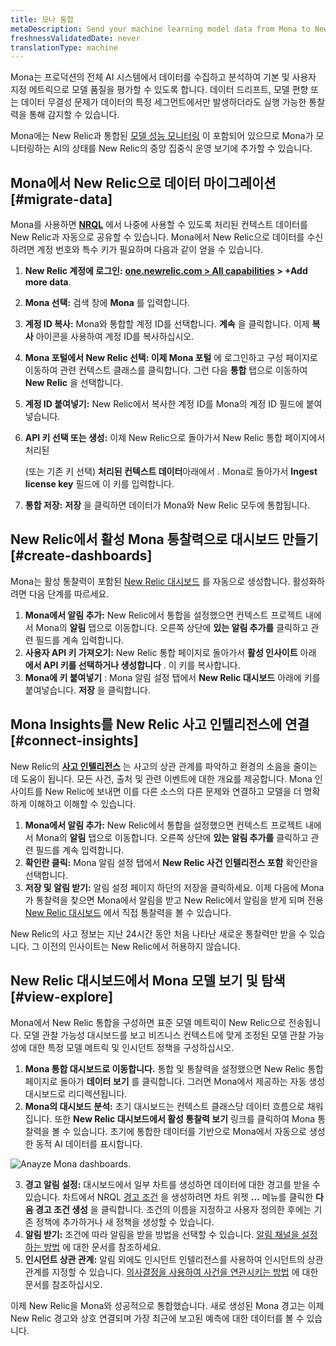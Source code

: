 ```yaml
---
title: 모나 통합
metaDescription: Send your machine learning model data from Mona to New Relic to understand your model's performance.
freshnessValidatedDate: never
translationType: machine
---
```



Mona는 프로덕션의 전체 AI 시스템에서 데이터를 수집하고 분석하여 기본 및 사용자 지정 메트릭으로 모델 품질을 평가할 수 있도록 합니다. 데이터 드리프트, 모델 편향 또는 데이터 무결성 문제가 데이터의 특정 세그먼트에서만 발생하더라도 실행 가능한 통찰력을 통해 감지할 수 있습니다.

Mona에는 New Relic과 통합된 [모델 성능 모니터링](/docs/alerts-applied-intelligence/mlops/get-started/intro-mlops/) 이 포함되어 있으므로 Mona가 모니터링하는 AI의 상태를 New Relic의 중앙 집중식 운영 보기에 추가할 수 있습니다.

## Mona에서 New Relic으로 데이터 마이그레이션 [#migrate-data]

Mona를 사용하면 **[NRQL](/docs/query-your-data/nrql-new-relic-query-language/get-started/nrql-syntax-clauses-functions/)** 에서 나중에 사용할 수 있도록 처리된 컨텍스트 데이터를 New Relic과 자동으로 공유할 수 있습니다. Mona에서 New Relic으로 데이터를 수신하려면 계정 번호와 특수 키가 필요하며 다음과 같이 얻을 수 있습니다.

1. **New Relic 계정에 로그인:** **[one.newrelic.com > All capabilities](https://one.newrelic.com/all-capabilities) > +Add more data**.

2. **Mona 선택:** 검색 창에 **Mona** 를 입력합니다.

3. **계정 ID 복사:** Mona와 통합할 계정 ID를 선택합니다. **계속** 을 클릭합니다. 이제 **복사** 아이콘을 사용하여 계정 ID를 복사하십시오.

4. **Mona 포털에서 New Relic 선택: 이제 Mona 포털** 에 로그인하고 구성 페이지로 이동하여 관련 컨텍스트 클래스를 클릭합니다. 그런 다음 **통합** 탭으로 이동하여 **New Relic** 을 선택합니다.

5. **계정 ID 붙여넣기:** New Relic에서 복사한 계정 ID를 Mona의 계정 ID 필드에 붙여넣습니다.

6. **API 키 선택 또는 생성:** 이제 New Relic으로 돌아가서 New Relic 통합 페이지에서 처리된

   <InlinePopover type="licenseKey"/>

   (또는 기존 키 선택) **처리된 컨텍스트 데이터**아래에서 . Mona로 돌아가서 **Ingest license key** 필드에 이 키를 입력합니다.

7. **통합 저장:** **저장** 을 클릭하면 데이터가 Mona와 New Relic 모두에 통합됩니다.

<InstallFeedback/>

## New Relic에서 활성 Mona 통찰력으로 대시보드 만들기 [#create-dashboards]

Mona는 활성 통찰력이 포함된 [New Relic 대시보드](/docs/query-your-data/explore-query-data/dashboards/introduction-dashboards/) 를 자동으로 생성합니다. 활성화하려면 다음 단계를 따르세요.

1. **Mona에서 알림 추가:** New Relic에서 통합을 설정했으면 컨텍스트 프로젝트 내에서 Mona의 **알림** 탭으로 이동합니다. 오른쪽 상단에 **있는 알림 추가를** 클릭하고 관련 필드를 계속 입력합니다.
2. **사용자 API 키 가져오기:** New Relic 통합 페이지로 돌아가서 **활성 인사이트** 아래 **에서 API 키를 선택하거나 생성합니다** . 이 키를 복사합니다.
3. **Mona에 키 붙여넣기** : Mona 알림 설정 탭에서 **New Relic 대시보드** 아래에 키를 붙여넣습니다. **저장** 을 클릭합니다.

## Mona Insights를 New Relic 사고 인텔리전스에 연결 [#connect-insights]

New Relic의 **[사고 인텔리전스](/docs/alerts-applied-intelligence/applied-intelligence/incident-intelligence/get-started-incident-intelligence/#get-started)** 는 사고의 상관 관계를 파악하고 환경의 소음을 줄이는 데 도움이 됩니다. 모든 사건, 출처 및 관련 이벤트에 대한 개요를 제공합니다. Mona 인사이트를 New Relic에 보내면 이를 다른 소스의 다른 문제와 연결하고 모델을 더 명확하게 이해하고 이해할 수 있습니다.

1. **Mona에서 알림 추가:** New Relic에서 통합을 설정했으면 컨텍스트 프로젝트 내에서 Mona의 **알림** 탭으로 이동합니다. 오른쪽 상단에 **있는 알림 추가를** 클릭하고 관련 필드를 계속 입력합니다.
2. **확인란 클릭:** Mona 알림 설정 탭에서 **New Relic 사건 인텔리전스 포함** 확인란을 선택합니다.
3. **저장 및 알림 받기:** 알림 설정 페이지 하단의 저장을 클릭하세요. 이제 다음에 Mona가 통찰력을 찾으면 Mona에서 알림을 받고 New Relic에서 알림을 받게 되며 전용 [New Relic 대시보드](/docs/query-your-data/explore-query-data/dashboards/introduction-dashboards/) 에서 직접 통찰력을 볼 수 있습니다.

<Callout variant="Sending Older Insights">
  New Relic의 사고 정보는 지난 24시간 동안 처음 나타난 새로운 통찰력만 받을 수 있습니다. 그 이전의 인사이트는 New Relic에서 허용하지 않습니다.
</Callout>

## New Relic 대시보드에서 Mona 모델 보기 및 탐색 [#view-explore]

Mona에서 New Relic 통합을 구성하면 표준 모델 메트릭이 New Relic으로 전송됩니다. 모델 관찰 가능성 대시보드를 보고 비즈니스 컨텍스트에 맞게 조정된 모델 관찰 가능성에 대한 특정 모델 메트릭 및 인시던트 정책을 구성하십시오.

1. **Mona 통합 대시보드로 이동합니다.** 통합 및 통찰력을 설정했으면 New Relic 통합 페이지로 돌아가 **데이터 보기** 를 클릭합니다. 그러면 Mona에서 제공하는 자동 생성 대시보드로 리디렉션됩니다.
2. **Mona의 대시보드 분석:** 초기 대시보드는 컨텍스트 클래스당 데이터 흐름으로 채워집니다. 또한 **New Relic 대시보드에서 활성 통찰력 보기** 링크를 클릭하여 Mona 통찰력을 볼 수 있습니다. 초기에 통합한 데이터를 기반으로 Mona에서 자동으로 생성한 동적 AI 데이터를 표시합니다.

<img
  title="Anayze Mona dashboards"
  alt="Anayze Mona dashboards."
  src={modelperformancemonitoringMonaDashboard}
/>

3. **경고 알림 설정:** 대시보드에서 일부 차트를 생성하면 데이터에 대한 경고를 받을 수 있습니다. 차트에서 NRQL [경고 조건](/docs/alerts-applied-intelligence/new-relic-alerts/alert-conditions/create-alert-conditions/) 을 생성하려면 차트 위젯 **...** 메뉴를 클릭한 **다음 경고 조건 생성** 을 클릭합니다. 조건의 이름을 지정하고 사용자 정의한 후에는 기존 정책에 추가하거나 새 정책을 생성할 수 있습니다.
4. **알림 받기:** <InlinePopover type="alerts"/>조건에 따라 알림을 받을 방법을 선택할 수 있습니다. [알림 채널을 설정하는 방법](/docs/alerts-applied-intelligence/new-relic-alerts/alert-notifications/notification-channels-control-where-send-alerts/) 에 대한 문서를 참조하세요.
5. **인시던트 상관 관계:** 알림 외에도 인시던트 인텔리전스를 사용하여 인시던트의 상관 관계를 지정할 수 있습니다. [의사결정을 사용하여 사건을 연관시키는 방법](/docs/alerts-applied-intelligence/applied-intelligence/incident-intelligence/change-applied-intelligence-correlation-logic-decisions/) 에 대한 문서를 참조하십시오.

이제 New Relic을 Mona와 성공적으로 통합했습니다. 새로 생성된 Mona 경고는 이제 New Relic 경고와 상호 연결되며 가장 최근에 보고된 예측에 대한 데이터를 볼 수 있습니다.